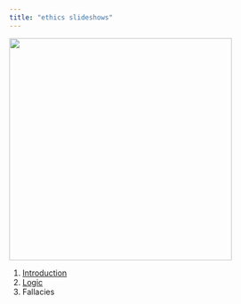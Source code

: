 ```yaml
---
title: "ethics slideshows"
---
```


![](img/001.jpg){width=400px}


1. [Introduction](01-introduction.html)
2. [Logic](02-logic.html)
3. Fallacies